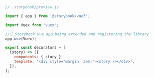 ```js
// .storybook/preview.js

import { app } from '@storybook/vue3';

import Vuex from 'vuex';

//👇 Storybook Vue app being extended and registering the library
app.use(Vuex);

export const decorators = [
  (story) => ({
    components: { story },
    template: '<div style="margin: 3em;"><story /></div>',
  }),
];
```